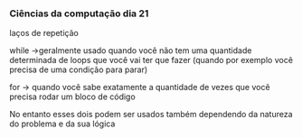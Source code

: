 




### Ciências da computação dia 21

laços de repetição

while →geralmente usado quando você não tem uma quantidade determinada
de loops que você vai ter que fazer (quando por exemplo você precisa de
uma condição para parar)

for → quando você sabe exatamente a quantidade de vezes que você precisa
rodar um bloco de código

No entanto esses dois podem ser usados também dependendo da natureza do
problema e da sua lógica


